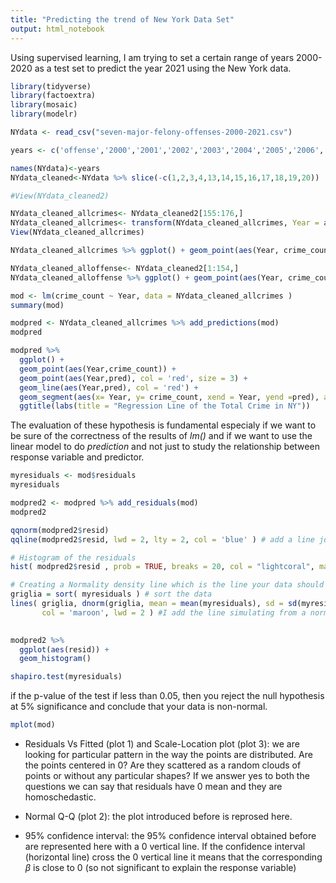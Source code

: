 ```yaml
---
title: "Predicting the trend of New York Data Set"
output: html_notebook
---
```


Using supervised learning, I am trying to set a certain range of years 2000-2020 as a test set to predict the year 2021 using the New York data. 


```r
library(tidyverse)
library(factoextra)
library(mosaic)
library(modelr)

```

```r

NYdata <- read_csv("seven-major-felony-offenses-2000-2021.csv")

years <- c('offense','2000','2001','2002','2003','2004','2005','2006','2007','2008','2009', '2010','2011','2012','2013','2014','2015','2016','2017','2018','2019','2020','2021')

names(NYdata)<-years
NYdata_cleaned<-NYdata %>% slice(-c(1,2,3,4,13,14,15,16,17,18,19,20))

```


```r
#View(NYdata_cleaned2)

NYdata_cleaned_allcrimes<- NYdata_cleaned2[155:176,]
NYdata_cleaned_allcrimes<- transform(NYdata_cleaned_allcrimes, Year = as.numeric(Year))
View(NYdata_cleaned_allcrimes)
```

```r
NYdata_cleaned_allcrimes %>% ggplot() + geom_point(aes(Year, crime_count)) + ggtitle(labs(title = "Number of Seven Major Felony Offenses from 2000 to 2021 in NY")) #plot for trend for all the crimes from 2000 to 2020
```
```r
NYdata_cleaned_alloffense<- NYdata_cleaned2[1:154,] 
NYdata_cleaned_alloffense %>% ggplot() + geom_point(aes(Year, crime_count)) + ggtitle(labs(title = "Number of Seven Major Felony Offenses from 2000 to 2021 in NY")) + facet_wrap(~offense, ncol = 4) + theme(axis.text.x= element_text(angle = 60))
```

```r
mod <- lm(crime_count ~ Year, data = NYdata_cleaned_allcrimes )
summary(mod)
```
```r

modpred <- NYdata_cleaned_allcrimes %>% add_predictions(mod)
modpred
```
```r
modpred %>% 
  ggplot() + 
  geom_point(aes(Year,crime_count)) +
  geom_point(aes(Year,pred), col = 'red', size = 3) +
  geom_line(aes(Year,pred), col = 'red') +
  geom_segment(aes(x= Year, y= crime_count, xend = Year, yend =pred), alpha = .2) +
  ggtitle(labs(title = "Regression Line of the Total Crime in NY"))
```
The evaluation of these hypothesis is fundamental especialy if we want to be sure of the correctness of the results of _lm()_ and if we want to use the linear model to do *prediction* and not just to study the relationship between response variable and predictor.

```r
myresiduals <- mod$residuals
myresiduals
```

```r
modpred2 <- modpred %>% add_residuals(mod)
modpred2
```

```r
qqnorm(modpred2$resid)
qqline(modpred2$resid, lwd = 2, lty = 2, col = 'blue' ) # add a line joining the first and third quartiles of each distribution
```

```r
# Histogram of the residuals
hist( modpred2$resid , prob = TRUE, breaks = 20, col = "lightcoral", main = "Histogram of the residuals")

# Creating a Normality density line which is the line your data should have if gaussian.
griglia = sort( myresiduals ) # sort the data
lines( griglia, dnorm(griglia, mean = mean(myresiduals), sd = sd(myresiduals)), 
       col = 'maroon', lwd = 2 ) #I add the line simulating from a normal (dnorm)
 
```

```r
modpred2 %>%
  ggplot(aes(resid)) + 
  geom_histogram()
```

```r
shapiro.test(myresiduals)
```
if the p-value of the test if less than 0.05, then you reject the null hypothesis at 5% significance and conclude that your data is non-normal.

```r
mplot(mod)
```

* Residuals Vs Fitted (plot 1) and Scale-Location plot (plot 3): we are looking for particular pattern in the way the points are distributed. Are the points centered in 0? Are they scattered as a random clouds of points or without any particular shapes? If we answer yes to both the questions we can say that residuals have 0 mean and they are homoschedastic.

* Normal Q-Q (plot 2): the plot introduced before is reprosed here.

* 95% confidence interval: the 95% confidence interval obtained before are represented here with a 0 vertical line. If the confidence interval (horizontal line) cross the 0 vertical line it means that the corresponding $\beta$ is close to 0 (so not significant to explain the response variable)

















